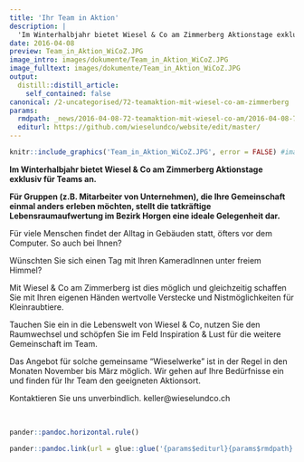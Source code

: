 ```yaml
---
title: 'Ihr Team in Aktion'
description: |
  'Im Winterhalbjahr bietet Wiesel & Co am Zimmerberg Aktionstage exklusiv für Teams an.  Für Gruppen (z.B. Mitarbeiter von Unternehmen), die Ihre Gemeinschaft einmal anders erleben möchten, stellt die tatkräftige Lebensraumaufwertung im Bezirk Horgen eine ideale Gelegenheit dar. Erfahren sie mehr, welche Gründe für das Angebot von Wiesel & Co am Zimmerberg sprechen. '
date: 2016-04-08
preview: Team_in_Aktion_WiCoZ.JPG
image_intro: images/dokumente/Team_in_Aktion_WiCoZ.JPG
image_fulltext: images/dokumente/Team_in_Aktion_WiCoZ.JPG
output:
  distill::distill_article:
    self_contained: false
canonical: /2-uncategorised/72-teamaktion-mit-wiesel-co-am-zimmerberg
params:
  rmdpath: _news/2016-04-08-72-teamaktion-mit-wiesel-co-am/2016-04-08-72-teamaktion-mit-wiesel-co-am.Rmd
  editurl: https://github.com/wieselundco/website/edit/master/
---
```



```r
knitr::include_graphics('Team_in_Aktion_WiCoZ.JPG', error = FALSE) #images/dokumente/Team_in_Aktion_WiCoZ.JPG
```

**Im Winterhalbjahr bietet Wiesel & Co am Zimmerberg Aktionstage
exklusiv für Teams an. **

**Für Gruppen (z.B. Mitarbeiter von Unternehmen), die Ihre Gemeinschaft
einmal anders erleben möchten, stellt die tatkräftige
Lebensraumaufwertung im Bezirk Horgen eine ideale Gelegenheit dar.**

Für viele Menschen findet der Alltag in Gebäuden statt, öfters vor dem
Computer. So auch bei Ihnen?

Wünschten Sie sich einen Tag mit Ihren KameradInnen unter freiem
Himmel? 

Mit Wiesel & Co am Zimmerberg ist dies möglich und gleichzeitig schaffen
Sie mit Ihren eigenen Händen wertvolle Verstecke und Nistmöglichkeiten
für Kleinraubtiere.

Tauchen Sie ein in die Lebenswelt von Wiesel & Co, nutzen Sie den
Raumwechsel und schöpfen Sie im Feld Inspiration & Lust für die weitere
Gemeinschaft im Team.

Das Angebot für solche gemeinsame "Wieselwerke" ist in der Regel in den
Monaten November bis März möglich. Wir gehen auf Ihre Bedürfnisse ein
und finden für Ihr Team den geeigneten Aktionsort. 

Kontaktieren Sie uns unverbindlich. keller@wieselundco.ch

 

```r
pander::pandoc.horizontal.rule()

pander::pandoc.link(url = glue::glue('{params$editurl}{params$rmdpath}'),text = 'Artikel bearbeiten')
```

<!--http://wieselundco.ch/2-uncategorised/72-teamaktion-mit-wiesel-co-am-zimmerberg-->
